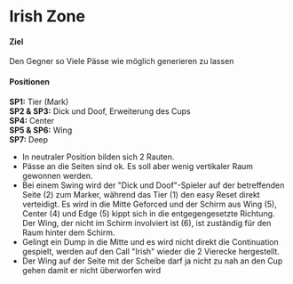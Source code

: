 # Irish Zone


#### Ziel
Den Gegner so Viele Pässe wie möglich generieren zu lassen

#### Positionen

**SP1:** Tier (Mark) <br/>
**SP2 & SP3:** Dick und Doof, Erweiterung des Cups <br />
**SP4:** Center <br />
**SP5 & SP6:** Wing <br />
**SP7:** Deep

<Ultiplays link="https://www.ultiplays.com/embed/qwnqQjRW7rI8J4oDlaND" />


* In neutraler Position bilden sich 2 Rauten.
* Pässe an die Seiten sind ok. Es soll aber wenig vertikaler Raum gewonnen werden.
* Bei einem Swing wird der "Dick und Doof"-Spieler auf der betreffenden Seite (2) zum Marker, während das Tier (1) den easy Reset direkt verteidigt. Es wird in die Mitte Geforced und der Schirm aus Wing (5), Center (4) und Edge (5) kippt sich in die entgegengesetzte Richtung. Der Wing, der nicht im Schirm involviert ist (6), ist zuständig für den Raum hinter dem Schirm.
* Gelingt ein Dump in die Mitte und es wird nicht direkt die Continuation gespielt, werden auf den Call "Irish" wieder die 2 Vierecke hergestellt.
* Der Wing auf der Seite mit der Scheibe darf ja nicht zu nah an den Cup gehen damit er nicht überworfen wird